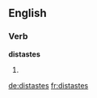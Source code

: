 ==English==

===Verb===
'''distastes'''

# {{en-third-person singular of|distaste}}

[[de:distastes]]
[[fr:distastes]]